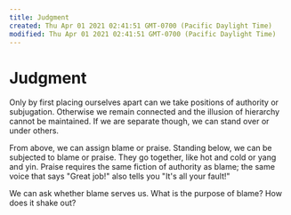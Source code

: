 ```yaml
---
title: Judgment
created: Thu Apr 01 2021 02:41:51 GMT-0700 (Pacific Daylight Time)
modified: Thu Apr 01 2021 02:41:51 GMT-0700 (Pacific Daylight Time)
---
```

# Judgment

Only by first placing ourselves apart can we take positions of authority or subjugation. Otherwise we remain connected and the illusion of hierarchy cannot be maintained. If we are separate though, we can stand over or under others.

From above, we can assign blame or praise. Standing below, we can be subjected to blame or praise. They go together, like hot and cold or yang and yin. Praise requires the same fiction of authority as blame; the same voice that says "Great job!" also tells you "It's all your fault!"

We can ask whether blame serves us. What is the purpose of blame? How does it shake out?